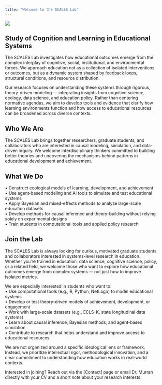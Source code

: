```yaml
---
title: "Welcome to the SCALES Lab"
---
```



![](images/SCALES_Lab_LogoV2clear.png){fig-align="center"}

## Study of Cognition and Learning in Educational Systems

The SCALES Lab investigates how educational outcomes emerge from the complex interplay of cognitive, social, institutional, and environmental forces. We approach education not as a collection of isolated interventions or outcomes, but as a dynamic system shaped by feedback loops, structural conditions, and resource distribution.

Our research focuses on understanding these systems through rigorous, theory-driven modeling — integrating insights from cognitive science, ecology, data science, and education policy. Rather than centering normative agendas, we aim to develop tools and evidence that clarify how learning environments function and how access to educational resources can be broadened across diverse contexts.

## Who We Are

The SCALES Lab brings together researchers, graduate students, and collaborators who are interested in causal modeling, simulation, and data-driven inquiry. We welcome interdisciplinary thinkers committed to building better theories and uncovering the mechanisms behind patterns in educational development and achievement.

## What We Do

•	Construct ecological models of learning, development, and achievement  
•	Use agent-based modeling and AI tools to simulate and test educational systems  
•	Apply Bayesian and mixed-effects methods to analyze large-scale education datasets  
•	Develop methods for causal inference and theory-building without relying solely on experimental designs  
•	Train students in computational tools and applied policy research  

## Join the Lab

The SCALES Lab is always looking for curious, motivated graduate students and collaborators interested in systems-level research in education. Whether you’re trained in education, data science, cognitive science, policy, or a related field, we welcome those who want to explore how educational outcomes emerge from complex systems — not just how to improve isolated metrics.

We are especially interested in students who want to:  
•	Use computational tools (e.g., R, Python, NetLogo) to model educational systems  
•	Develop or test theory-driven models of achievement, development, or engagement   
•	Work with large-scale datasets (e.g., ECLS-K, state longitudinal data systems)  
•	Learn about causal inference, Bayesian methods, and agent-based simulation  
•	Contribute to research that helps understand and improve access to educational resources  

We are not organized around a specific ideological lens or framework. Instead, we prioritize intellectual rigor, methodological innovation, and a clear commitment to understanding how education works in real-world contexts.

Interested in joining? Reach out via the [Contact] page or email Dr. Murrah directly with your CV and a short note about your research interests.